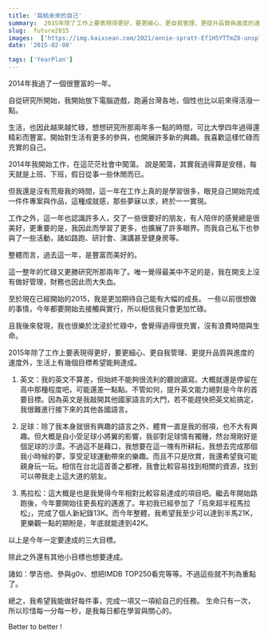 ```yaml
---
title: '寫給未來的自己'
summary:  2015年除了工作上要表現得更好，要更細心、更自我管理、更提升品質與進度的速度外，生活上有幾個目標希望能夠達成。
slug:  future2015
images:  ['https://img.kaixsean.com/2021/annie-spratt-Ef1H5YTTmZ8-unsplash.jpg']
date: '2015-02-08'

tags: ['YearPlan']
---
```


2014年我過了一個很豐富的一年。

自從研究所開始，我開始放下電腦遊戲，跑遍台灣各地，個性也比以前來得活潑一點。

生活，也因此越來越忙碌，想想研究所那兩年多一點的時間，可比大學四年過得還精彩而豐富。開始對生活有更多的參與，也開展許多新的興趣。我喜歡這樣忙碌而充實的自己。

2014年我開始工作，在這茫茫社會中闖蕩。 說是闖蕩，其實我過得算是安穩，每天就是上班、下班，假日從事一些休閒而已。

但我還是沒有荒廢我的時間，這一年在工作上真的是學習很多，眼見自己開始完成一件件專案與作品，這種成就感，那些夢寐以求，終於一一實現。

工作之外，這一年也認識許多人，交了一些很要好的朋友，有人陪伴的感覺總是很美好，更重要的是，我因此而學習了更多，也擴展了許多眼界。而我自己私下也參與了一些活動，諸如路跑、研討會、演講甚至健身房等。 

整體而言，過去這一年，是豐富而美好的。

這一整年的忙碌又更勝研究所那兩年了。唯一覺得最美中不足的是，我在開支上沒有做好管理，財務也因此而大失血。

至於現在已經開始的2015，我是更加期待自己能有大幅的成長。
一些以前很想做的事情，今年都要開始去接觸與實行，所以相信我只會更加忙碌。

且我後來發現，我也很樂於沈浸於忙碌中，會覺得過得很充實，沒有浪費時間與生命。 

2015年除了工作上要表現得更好，要更細心、更自我管理、更提升品質與進度的速度外，生活上有幾個目標希望能夠達成。

 1. 英文：我的英文不算差，但始終不能夠很流利的聽說讀寫。大概就還是停留在高中那種程度吧，可能還差一點點。不管如何，提升英文能力絕對是今年的首要目標。因為英文是我敲開其他國家語言的大門，若不能趕快把英文給搞定，我很難進行接下來的其他各國語言。 

2. 足球：除了我本身就很有興趣的語言之外，體育一直是我的弱項，也不大有興趣。但大概是自小受足球小將翼的影響，我卻對足球情有獨鍾，然台灣剛好是個足球的沙漠。不過這不是藉口，我想要在這一塊有所耕耘，我想去完成那個我小時候的夢，享受足球運動帶來的樂趣。而且不只是欣賞，我還希望我可能親身玩一玩。相信在台北這首善之都裡，我會比較容易找到相關的資源，找到可以帶我走上這大道的朋友。 

3. 馬拉松：這大概是也是我覺得今年相對比較容易達成的項目吧。繼去年開始路跑後，今年要開始往更長程的邁進了。年初我已經參加了「烏來超半程馬拉松」，完成了個人新紀錄13K。而今年整體，我希望我至少可以達到半馬21K，更樂觀一點的期盼是，年底就能達到42K。 

以上是今年一定要達成的三大目標。

除此之外還有其他小目標也想要達成。

諸如：學吉他、參與g0v、想把IMDB TOP250看完等等。不過這些就不列為重點了。

總之，我希望我能做好每件事，完成一項又一項給自己的任務。
生命只有一次，所以珍惜每一分每一秒，是我每日都在學習與關心的。

Better to better !